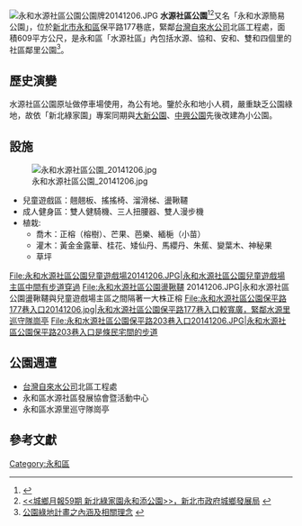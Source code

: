 [[File:永和水源社區公園公園牌20141206.JPG|thumb]]
'''水源社區公園'''<ref>{{Cite web |url=http://www.nownews.com/n/2011/12/21/444271 |title=<<活化閒置公有地　永和永利路簡易公園完成綠美化>>，今日新聞 |accessdate=2014-12-08 |archive-date=2014-12-11 |archive-url=https://web.archive.org/web/20141211020253/http://www.nownews.com/n/2011/12/21/444271 |dead-url=no }}</ref><ref name="永和中興公園完工 里長提建議">[http://www.planning.ntpc.gov.tw/web/News?command=showDetail&postId=240095 <<城鄉月報59期 新北綠家園永和添公園>>，新北市政府城鄉發展局] {{webarchive|url=https://web.archive.org/web/20141221073826/http://www.planning.ntpc.gov.tw/web/News?command=showDetail&postId=240095 |date=2014-12-21 }}</ref>又名「永和水源簡易公園」，位於[[新北市|新北市]][[永和區|永和區]]保平路177巷底，緊鄰[[台灣自來水公司|台灣自來水公司]]北區工程處，面積609平方公尺，是永和區「水源社區」內包括水源、協和、安和、雙和四個里的社區鄰里公園<ref>[http://gisapsrv01.cpami.gov.tw/cpis/Cprpts/NANTOU/NAN-A/A-DOC/15/1502.doc 公園綠地計畫之內涵及相關理念] {{webarchive|url=https://web.archive.org/web/20051031071421/http://gisapsrv01.cpami.gov.tw/CPIS/cprpts/NANTOU/NAN-A/A-DOC/15/1502.doc |date=2005-10-31 }}</ref>。

==歷史演變==
水源社區公園原址做停車場使用，為公有地。鑒於永和地小人稠，嚴重缺乏公園綠地，故依「新北綠家園」專案同期與[[大新公園|大新公園]]、[[中興公園_(永和)|中興公園]]先後改建為小公園。

==設施==
[[File:永和水源社區公園_20141206.jpg|thumb]]
*兒童遊戲區：翹翹板、搖搖椅、溜滑梯、盪鞦韆
*成人健身區：雙人健騎機、三人扭腰器、雙人漫步機
*植栽:
**喬木：正榕（榕樹）、芒果、芭樂、緬梔（小苗）
**灌木：黃金金露華、桂花、矮仙丹、馬纓丹、朱蕉、變葉木、神秘果
**草坪
<gallery>
File:永和水源社區公園兒童遊戲場20141206.JPG|永和水源社區公園兒童遊戲場主區中間有步道穿過
File:永和水源社區公園盪鞦韆 20141206.JPG|永和水源社區公園盪鞦韆與兒童遊戲場主區之間隔著一大株正榕
File:永和水源社區公園保平路177巷入口20141206.jpg|永和水源社區公園保平路177巷入口較寬廣，緊鄰水源里巡守隊崗亭
File:永和水源社區公園保平路203巷入口20141206.JPG|永和水源社區公園保平路203巷入口是條民宅間的步道
</gallery>

==公園週遭==
*[[台灣自來水公司|台灣自來水公司]]北區工程處
*永和區水源社區發展協會暨活動中心
*永和區水源里巡守隊崗亭

==參考文獻==
<div class="references-small">
<references></references>
</div>

{{commons category|Yonghe District}}

[[Category:永和區|Category:永和區]]